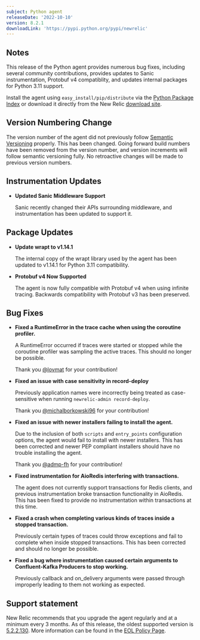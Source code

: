 ```yaml
---
subject: Python agent
releaseDate: '2022-10-10'
version: 8.2.1
downloadLink: 'https://pypi.python.org/pypi/newrelic'
---
```


## Notes

This release of the Python agent provides numerous bug fixes, including several community contributions, provides updates to Sanic instrumentation, Protobuf v4 compatiblity, and updates internal packages for Python 3.11 support.

Install the agent using `easy_install/pip/distribute` via the [Python Package Index](https://pypi.python.org/pypi/newrelic) or download it directly from the New Relic [download site](http://download.newrelic.com/python_agent/release).

## Version Numbering Change

The version number of the agent did not previously follow [Semantic Versioning](https://semver.org/) properly. This has been changed. Going forward build numbers have been removed from the version number, and version increments will follow semantic versioning fully. No retroactive changes will be made to previous version numbers.

## Instrumentation Updates

* **Updated Sanic Middleware Support**

    Sanic recently changed their APIs surrounding middleware, and instrumentation has been updated to support it.

## Package Updates

* **Update wrapt to v1.14.1**

    The internal copy of the wrapt library used by the agent has been updated to v1.14.1 for Python 3.11 compatibility.

* **Protobuf v4 Now Supported**

    The agent is now fully compatible with Protobuf v4 when using infinite tracing. Backwards compatibility with Protobuf v3 has been preserved.

## Bug Fixes

* **Fixed a RuntimeError in the trace cache when using the coroutine profiler.**

    A RuntimeError occurred if traces were started or stopped while the coroutine profiler was sampling the active traces. This should no longer be possible.

    Thank you [@lovmat](https://github.com/lovmat) for your contribution!

* **Fixed an issue with case sensitivity in record-deploy** 

    Previously application names were incorrectly being treated as case-sensitive when running `newrelic-admin record-deploy`.

    Thank you [@michalborkowski96](https://github.com/michalborkowski96) for your contribution!

* **Fixed an issue with newer installers failing to install the agent.**

    Due to the inclusion of both `scripts` and `entry_points` configuration options, the agent would fail to install with newer installers. This has been corrected and newer PEP compliant installers should have no trouble installing the agent.

    Thank you [@admp-fh](https://github.com/admp-fh) for your contribution!

* **Fixed instrumentation for AioRedis interfering with transactions.**

    The agent does not currently support transactions for Redis clients, and previous instrumentation broke transaction functionality in AioRedis. This has been fixed to provide no instrumentation within transactions at this time.

* **Fixed a crash when completing various kinds of traces inside a stopped transaction.**

    Previously certain types of traces could throw exceptions and fail to complete when inside stopped transactions. This has been corrected and should no longer be possible.

* **Fixed a bug where instrumentation caused certain arguments to Confluent-Kafka Producers to stop working.**

    Previously callback and on_delivery arguments were passed through improperly leading to them not working as expected.

## Support statement

New Relic recommends that you upgrade the agent regularly and at a minimum every 3 months. As of this release, the oldest supported version is [5.2.2.130](https://docs.newrelic.com/docs/release-notes/agent-release-notes/python-release-notes/python-agent-522130).  More information can be found in the [EOL Policy Page](https://docs.newrelic.com/docs/apm/agents/python-agent/getting-started/python-agent-eol-policy/).
